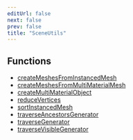 ```yaml
---
editUrl: false
next: false
prev: false
title: "SceneUtils"
---
```


## Functions

- [createMeshesFromInstancedMesh](../functions/SceneUtils.createMeshesFromInstancedMesh.html)
- [createMeshesFromMultiMaterialMesh](../functions/SceneUtils.createMeshesFromMultiMaterialMesh.html)
- [createMultiMaterialObject](../functions/SceneUtils.createMultiMaterialObject.html)
- [reduceVertices](../functions/SceneUtils.reduceVertices.html)
- [sortInstancedMesh](../functions/SceneUtils.sortInstancedMesh.html)
- [traverseAncestorsGenerator](../functions/SceneUtils.traverseAncestorsGenerator.html)
- [traverseGenerator](../functions/SceneUtils.traverseGenerator.html)
- [traverseVisibleGenerator](../functions/SceneUtils.traverseVisibleGenerator.html)
